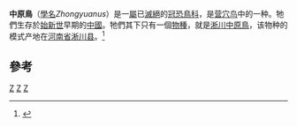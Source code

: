 {{Speciesbox
| taxon = Zhongyuanus xichuanensis
| name = 中原鳥
| fossil_range = 早[[始新世|始新世]]
| image = Zhongyuanus JWArtworks.png
| image_caption =
| binomial_authority = Hou, 1980
}}

'''中原鳥'''（[[學名|學名]]''Zhongyuanus''）是一[[屬|屬]]已[[滅絕|滅絕]]的[[冠恐鳥科|冠恐鳥科]]，是[[营穴鸟|营穴鸟]]中的一种。牠們生存於[[始新世|始新世]]早期的[[中國|中國]]。牠們其下只有一個[[物種|物種]]，就是[[淅川中原鳥|淅川中原鳥]]，该物种的模式产地在[[河南省|河南省]][[淅川县|淅川县]]。<ref>{{Cite journal en|author=Hou, L|year=1980|title=New form of the Gastornithidae from the Lower Eocene of the Xichuan, Honan.|journal=Vertebrata Palasiatica|volume=18|pages=111-115}}</ref>

==參考==
{{reflist}}
{{泛雞雁類}}
{{Taxonbar}}
[[Category:冠恐鳥形目|Z]]
[[Category:始新世鸟类|Z]]
[[Category:_1980年描述的分类群|Z]]